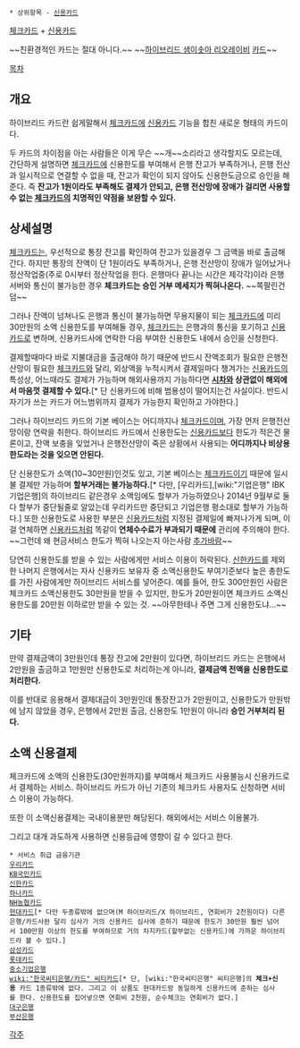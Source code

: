  * 상위항목 - [[신용카드]]

[[체크카드]] + [[신용카드]]

~~친환경적인 카드는 절대 아니다.~~
~~[[하하|하이브리드 샘이솟아 리오레이비]] [[카드]]~~

[[목차]]

== 개요 ==

하이브리드 카드란 쉽게말해서 [[체크카드]]에 [[신용카드]] 기능을 합친 새로운 형태의 카드이다.

두 카드의 차이점을 아는 사람들은 이게 무슨 ~~개~~소리라고 생각할지도 모르는데, 간단하게 설명하면 [[체크카드]]에 신용한도를 부여해서 은행 잔고가 부족하거나, 은행 전산과 일시적으로 연결할 수 없을 때, 잔고가 확인이 되지 않아도 신용한도금으로 승인을 해준다. 즉 '''잔고가 1원이라도 부족해도 결제가 안되고, 은행 전산망에 장애가 걸리면 사용할 수 없는 [[체크카드]]의 치명적인 약점을 보완할 수 있다.'''

== 상세설명 ==

[[체크카드]]는, 우선적으로 통장 잔고를 확인하여 잔고가 있을경우 그 금액을 바로 출금해간다. 하지만 통장의 잔액이 단 1원이라도 부족하거나, 은행 전산망이 장애가 일어났거나 정산작업중(주로 0시부터 정산작업을 한다. 은행마다 끝나는 시간은 제각각)이라 은행서버와 통신이 불가능한 경우 '''체크카드는 승인 거부 메세지가 찍혀나온다.''' ~~쪽팔린건 덤~~

그러나 잔액이 넘쳐나도 은행과 통신이 불가능하면 무용지물이 되는 [[체크카드]]에 미리 30만원의 소액 신용한도를 부여해둘 경우, [[체크카드]]는 은행과의 통신을 포기하고 [[신용카드]]로 변하며, 신용카드사에 연락한 다음 부여한 신용한도 내에서 승인을 신청한다.

결제할때마다 바로 지불대금을 출금해야 하기 때문에 반드시 잔액조회가 필요한 은행전산망이 필요한 [[체크카드]]와 달리, 외상액을 누적시켜서 결제일마다 챙겨가는 [[신용카드]]의 특성상, 어느때라도 결제가 가능하며 해외사용까지 가능하다면 '''[[시차]]와 상관없이 해외에서 마음껏 결제할 수 있다.'''[* 단 신용카드에 비해 범용성이 떨어지는건 사실이다. 반드시 자기가 쓰는 카드가 어느범위까지 결제가 가능한지 확인하고 가야한다.]

그러나 하이브리드 카드의 기본 베이스는 어디까지나 [[체크카드]]이며, 가장 먼저 은행전산망이랑 연락을 취한다. 하이브리드 카드에서 신용한도는 [[신용카드]]보다 한도가 적은건 물론이고, 잔액 보충을 잊었거나 은행전산망이 죽은 상황에서 사용되는 '''어디까지나 비상용 한도라는 것을 잊으면 안된다.'''

단 신용한도가 소액(10~30만원)인것도 있고, 기본 베이스는 [[체크카드]]이기 때문에 일시불 결제만 가능하며 '''할부거래는 불가능하다.'''[* 다만, [우리카드],[wiki:"기업은행" IBK기업은행]의 하이브리드 같은경우 소액임에도 할부가 가능하였으나 2014년 9월부로 둘다 할부가 중단될줄로 알았는데 우리카드만 중단되고 기업은행 평소대로 할부가 가능하다.] 또한 신용한도로 사용한 부분은 [[신용카드]]처럼 지정된 결제일에 빠져나가게 되며, 이걸 연체하면 [[신용카드]]처럼 똑같이 '''연체수수료가 부과되기 때문에''' 관리에 주의해야 한다. ~~그런데 왜 현금서비스 한도가 찍혀 나오는지 아는사람 [[추가바람]]~~

당연히 신용한도를 받을 수 있는 사람에게만 서비스 이용이 허락된다. [[신한카드]]를 제외한 나머지 은행에서는 자사 신용카드 보유자 중 소액신용한도 부여기준보다 높은 총한도를 가진 사람에게만 하이브리드 서비스를 넣어준다. 예를 들어, 한도 300만원인 사람은 체크카드 소액신용한도 30만원을 받을 수 있지만, 한도가 20만원이면 체크카드 소액신용한도를 20만원 이하로만 받을 수 있는 것. ~~아무한테나 주면 그게 신용한도냐...~~

== 기타 ==
만약 결제금액이 3만원인데 통장 잔고에 2만원이 있다면, 하이브리드 카드는 은행에서 2만원을 출금하고 1만원만 신용한도로 처리하는게 아니라, '''결제금액 전액을 신용한도로 처리한다.'''

이를 반대로 응용해서 결제대금이 3만원인데 통장잔고가 2만원이고, 신용한도가 만원밖에 남지 않았을 경우, 은행에서 2만원 출금, 신용한도 1만원이 아니라 '''승인 거부처리 된다.'''

== 소액 신용결제 ==
체크카드에 소액의 신용한도(30만원까지)를 부여해서 체크카드 사용불능시 신용카드로서 결제하는 서비스.
하이브리드 카드가 아닌 기존의 체크카드 사용자도 신청하면 서비스 이용이 가능하다.

또한 이 소액신용결제는 국내이용분만 해당된다. 해외에서는 서비스 이용불가.

그리고 대개 과도하게 사용하면 신용등급에 영향이 갈 수 있다고 한다.

 * 서비스 취급 금융기관
 [[우리카드]]
 [[KB국민카드]]
 [[신한카드]]
 [[하나카드]]
 [[NH농협카드]]
 [[현대카드]][* 다만 두종류밖에 없으며(M 하이브리드/X 하이브리드, 연회비가 2천원이다) 다른은행/카드사완 달리 심사가 거의 신용카드 심사에 준하기 때문에 한도가 30만원 훨씬 넘어서 100만원 이상의 한도를 부여하므로 거의 차지카드(할부없는 신용카드)에 가까운 하이브리드라 볼 수 있다.]
 [[삼성카드]]
 [[롯데카드]]
 [[중소기업은행]]
 [[wiki:"한국씨티은행/카드" 씨티카드]][* 단, [wiki:"한국씨티은행" 씨티은행]의 '''체크+신용''' 카드 1종류밖에 없다. 그리고 이 상품도 현대카드랑 동일하게 신용카드에 준하는 심사를 한다. 신용한도를 집어넣으면 연회비 2천원, 순수체크는 연회비가 없다.]
 [[대구은행]]
 [[부산은행]]

[[각주]]

